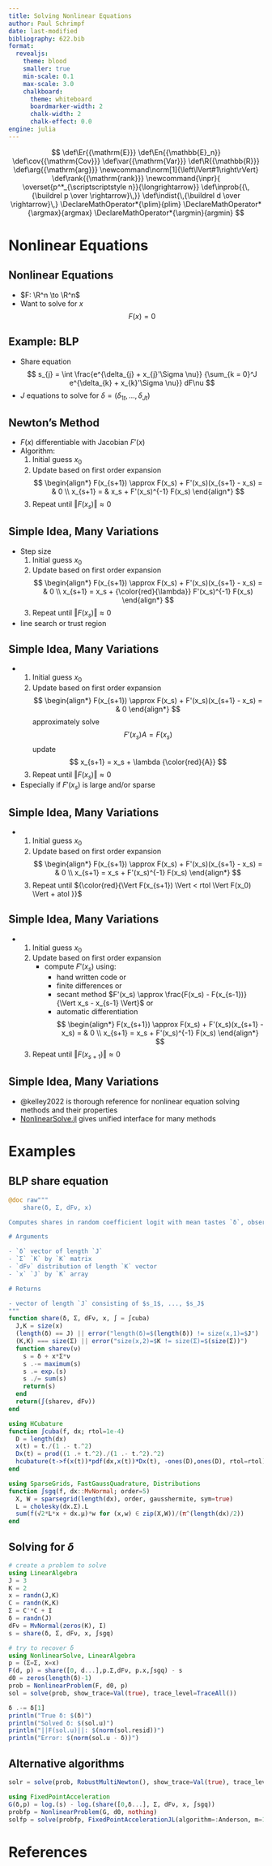 ```yaml
---
title: Solving Nonlinear Equations
author: Paul Schrimpf
date: last-modified
bibliography: 622.bib
format:
  revealjs:
    theme: blood
    smaller: true
    min-scale: 0.1
    max-scale: 3.0
    chalkboard:
      theme: whiteboard
      boardmarker-width: 2
      chalk-width: 2
      chalk-effect: 0.0
engine: julia
---
```


$$
\def\Er{{\mathrm{E}}}
\def\En{{\mathbb{E}_n}}
\def\cov{{\mathrm{Cov}}}
\def\var{{\mathrm{Var}}}
\def\R{{\mathbb{R}}}
\def\arg{{\mathrm{arg}}}
\newcommand\norm[1]{\left\lVert#1\right\rVert}
\def\rank{{\mathrm{rank}}}
\newcommand{\inpr}{ \overset{p^*_{\scriptscriptstyle n}}{\longrightarrow}}
\def\inprob{{\,{\buildrel p \over \rightarrow}\,}}
\def\indist{\,{\buildrel d \over \rightarrow}\,}
\DeclareMathOperator*{\plim}{plim}
\DeclareMathOperator*{\argmax}{argmax}
\DeclareMathOperator*{\argmin}{argmin}
$$

# Nonlinear Equations

## Nonlinear Equations

- $F: \R^n \to \R^n$
- Want to solve for $x$
$$
F(x) = 0
$$


## Example: BLP

- Share equation
$$
s_{j} = \int \frac{e^{\delta_{j} + x_{j}'\Sigma \nu}} {\sum_{k = 0}^J e^{\delta_{k} + x_{k}'\Sigma \nu}} dF\nu
$$
- $J$ equations to solve for $\delta = (\delta_{1t}, ..., \delta_{Jt})$

## Newton's Method

- $F(x)$ differentiable with Jacobian $F'(x)$
- Algorithm:
  1. Initial guess $x_0$
  2. Update based on first order expansion
  $$
  \begin{align*}
  F(x_{s+1}) \approx F(x_s) + F'(x_s)(x_{s+1} - x_s) = & 0 \\
  x_{s+1} = & x_s + F'(x_s)^{-1} F(x_s)
  \end{align*}
  $$
  3. Repeat until $\Vert F(x_s) \Vert \approx 0$

## Simple Idea, Many Variations

- Step size
  1. Initial guess $x_0$
  2. Update based on first order expansion
  $$
  \begin{align*}
  F(x_{s+1}) \approx F(x_s) + F'(x_s)(x_{s+1} - x_s) = & 0 \\
  x_{s+1} = x_s + {\color{red}{\lambda}} F'(x_s)^{-1} F(x_s)
  \end{align*}
  $$
  3. Repeat until $\Vert F(x_s) \Vert \approx 0$

- line search or trust region

## Simple Idea, Many Variations

-
  1. Initial guess $x_0$
  2. Update based on first order expansion
  $$
  \begin{align*}
  F(x_{s+1}) \approx F(x_s) + F'(x_s)(x_{s+1} - x_s) = & 0
  \end{align*}
  $$
  approximately solve
  $$
  F'(x_s) A = F(x_s)
  $$
  update
  $$
  x_{s+1} = x_s + \lambda {\color{red}{A}}
  $$
  3. Repeat until $\Vert F(x_s) \Vert \approx 0$

- Especially if $F'(x_s)$ is large and/or sparse

## Simple Idea, Many Variations

-
  1. Initial guess $x_0$
  2. Update based on first order expansion
  $$
  \begin{align*}
  F(x_{s+1}) \approx F(x_s) + F'(x_s)(x_{s+1} - x_s) = & 0 \\
  x_{s+1} = x_s + F'(x_s)^{-1} F(x_s)
  \end{align*}
  $$
  3. Repeat until ${\color{red}{\Vert F(x_{s+1}) \Vert < rtol \Vert
      F(x_0) \Vert + atol }}$

## Simple Idea, Many Variations

-
  1. Initial guess $x_0$
  2. Update based on first order expansion
     - compute $F'(x_s)$ using:
       - hand written code or
       - finite differences or
       - secant method $F'(x_s) \approx \frac{F(x_s) - F(x_{s-1})}{\Vert x_s - x_{s-1} \Vert}$ or
       - automatic differentiation
  $$
  \begin{align*}
  F(x_{s+1}) \approx F(x_s) + F'(x_s)(x_{s+1} - x_s) = & 0 \\
  x_{s+1} = x_s + F'(x_s)^{-1} F(x_s)
  \end{align*}
  $$
  3. Repeat until $\Vert F(x_{s+1}) \Vert \approx 0$

## Simple Idea, Many Variations

- @kelley2022 is thorough reference for nonlinear equation solving methods and their properties
- [NonlinearSolve.jl](https://docs.sciml.ai/NonlinearSolve/stable/) gives unified interface for many methods

# Examples

## BLP share equation

```julia
@doc raw"""
    share(δ, Σ, dFν, x)

Computes shares in random coefficient logit with mean tastes `δ`, observed characteristics `x`, unobserved taste distribution `dFν`, and taste covariances `Σ`.

# Arguments

- `δ` vector of length `J`
- `Σ` `K` by `K` matrix
- `dFν` distribution of length `K` vector
- `x` `J` by `K` array

# Returns

- vector of length `J` consisting of $s_1$, ..., $s_J$
"""
function share(δ, Σ, dFν, x, ∫ = ∫cuba)
  J,K = size(x)
  (length(δ) == J) || error("length(δ)=$(length(δ)) != size(x,1)=$J")
  (K,K) === size(Σ) || error("size(x,2)=$K != size(Σ)=$(size(Σ))")
  function shareν(ν)
    s = δ + x*Σ*ν
    s .-= maximum(s)
    s .= exp.(s)
    s ./= sum(s)
    return(s)
  end
  return(∫(shareν, dFν))
end

using HCubature
function ∫cuba(f, dx; rtol=1e-4)
  D = length(dx)
  x(t) = t./(1 .- t.^2)
  Dx(t) = prod((1 .+ t.^2)./(1 .- t.^2).^2)
  hcubature(t->f(x(t))*pdf(dx,x(t))*Dx(t), -ones(D),ones(D), rtol=rtol)[1]
end

using SparseGrids, FastGaussQuadrature, Distributions
function ∫sgq(f, dx::MvNormal; order=5)
  X, W = sparsegrid(length(dx), order, gausshermite, sym=true)
  L = cholesky(dx.Σ).L
  sum(f(√2*L*x + dx.μ)*w for (x,w) ∈ zip(X,W))/(π^(length(dx)/2))
end
```

## Solving for $\delta$

```julia
# create a problem to solve
using LinearAlgebra
J = 3
K = 2
x = randn(J,K)
C = randn(K,K)
Σ = C'*C + I
δ = randn(J)
dFν = MvNormal(zeros(K), I)
s = share(δ, Σ, dFν, x, ∫sgq)

# try to recover δ
using NonlinearSolve, LinearAlgebra
p = (Σ=Σ, x=x)
F(d, p) = share([0, d...],p.Σ,dFν, p.x,∫sgq) - s
d0 = zeros(length(δ)-1)
prob = NonlinearProblem(F, d0, p)
sol = solve(prob, show_trace=Val(true), trace_level=TraceAll())

δ .-= δ[1]
println("True δ: $(δ)")
println("Solved δ: $(sol.u)")
println("||F(sol.u)||: $(norm(sol.resid))")
println("Error: $(norm(sol.u - δ))")
```

## Alternative algorithms

```julia
solr = solve(prob, RobustMultiNewton(), show_trace=Val(true), trace_level=TraceAll())
```

```julia
using FixedPointAcceleration
G(δ,p) = log.(s) - log.(share([0,δ...], Σ, dFν, x, ∫sgq))
probfp = NonlinearProblem(G, d0, nothing)
solfp = solve(probfp, FixedPointAccelerationJL(algorithm=:Anderson, m=1) )
```


# References
